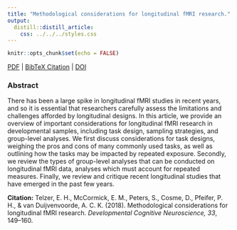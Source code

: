 ```yaml
---
title: "Methodological considerations for longitudinal fMRI research."
output:
  distill::distill_article:
    css: ../../../styles.css
---
```


```r
knitr::opts_chunk$set(echo = FALSE)
```

[<i class="fas fa-file-download"></i> PDF](static/pubs/08-2018-DCN/8.Telzer-McCormick-Peters-Cosme-Pfeifer-van-Duijvenvoorde-2018-DCN.pdf) | [<i class="fas fa-quote-left"></i><i class="fas fa-quote-right"></i> BibTeX Citation](static/pubs/08-2018-DCN/cite.bib) | [<i class="fas fa-link"></i> DOI](https://doi.org/10.1016/j.dcn.2018.02.004)

### Abstract
There has been a large spike in longitudinal fMRI studies in recent years, and so it is essential that researchers carefully assess the limitations and challenges afforded by longitudinal designs. In this article, we provide an overview of important considerations for longitudinal fMRI research in developmental samples, including task design, sampling strategies, and group-level analyses. We first discuss considerations for task designs, weighing the pros and cons of many commonly used tasks, as well as outlining how the tasks may be impacted by repeated exposure. Secondly, we review the types of group-level analyses that can be conducted on longitudinal fMRI data, analyses which must account for repeated measures. Finally, we review and critique recent longitudinal studies that have emerged in the past few years.

**Citation:** Telzer, E. H., McCormick, E. M., Peters, S., Cosme, D., Pfeifer, P. H., & van Duijvenvoorde, A. C. K. (2018). Methodological considerations for longitudinal fMRI research. *Developmental Cognitive Neuroscience, 33*, 149–160.